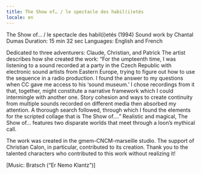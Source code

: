 ```yaml
---
title: The Show of… / le spectacle des habil(i)etés
locale: en
---
```

The Show of… / le spectacle des habil(i)etés (1994)
Sound work by Chantal Dumas
Duration: 15 min 32 sec
Languages: English and French

Dedicated to three adven­turers:
Claude, Christian, and Patrick
The artist describes how she created the work: “For the umpteenth time, I was listening to a sound recorded at a party in the Czech Republic with electronic sound artists from Eastern Europe, trying to figure out how to use the sequence in a radio production. I found the answer to my questions when CC gave me access to his ‘sound museum.’ I chose recordings from it that, together, might constitute a narrative framework which I could intermingle with another one. Story cohesion and ways to create continuity from multiple sounds recorded on different media then absorbed my attention. A thorough search followed, through which I found the elements for the scripted collage that is The Show of….” Realistic and magical, The Show of… features two disparate worlds that meet through a loon’s mythical call.

The work was created in the gmem-CNCM-marseille studio. The support of Christian Calon, in particular, contributed to its creation. Thank you to the talented characters who contributed to this work without realizing it!

[Music: Bratsch (“Er Nemo Klantz”)]
